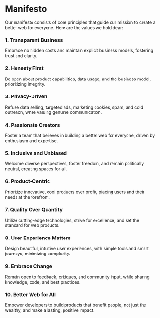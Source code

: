 # Manifesto

Our manifesto consists of core principles that guide our mission to create a better web for everyone. Here are the values we hold dear:

### 1. Transparent Business
Embrace no hidden costs and maintain explicit business models, fostering trust and clarity.

### 2. Honesty First
Be open about product capabilities, data usage, and the business model, prioritizing integrity.

### 3. Privacy-Driven
Refuse data selling, targeted ads, marketing cookies, spam, and cold outreach, while valuing genuine communication.

### 4. Passionate Creators
Foster a team that believes in building a better web for everyone, driven by enthusiasm and expertise.

### 5. Inclusive and Unbiased
Welcome diverse perspectives, foster freedom, and remain politically neutral, creating spaces for all.

### 6. Product-Centric
Prioritize innovative, cool products over profit, placing users and their needs at the forefront.

### 7. Quality Over Quantity
Utilize cutting-edge technologies, strive for excellence, and set the standard for web products.

### 8. User Experience Matters
Design beautiful, intuitive user experiences, with simple tools and smart journeys, minimizing complexity.

### 9. Embrace Change
Remain open to feedback, critiques, and community input, while sharing knowledge, code, and best practices.

### 10. Better Web for All
Empower developers to build products that benefit people, not just the wealthy, and make a lasting, positive impact.
